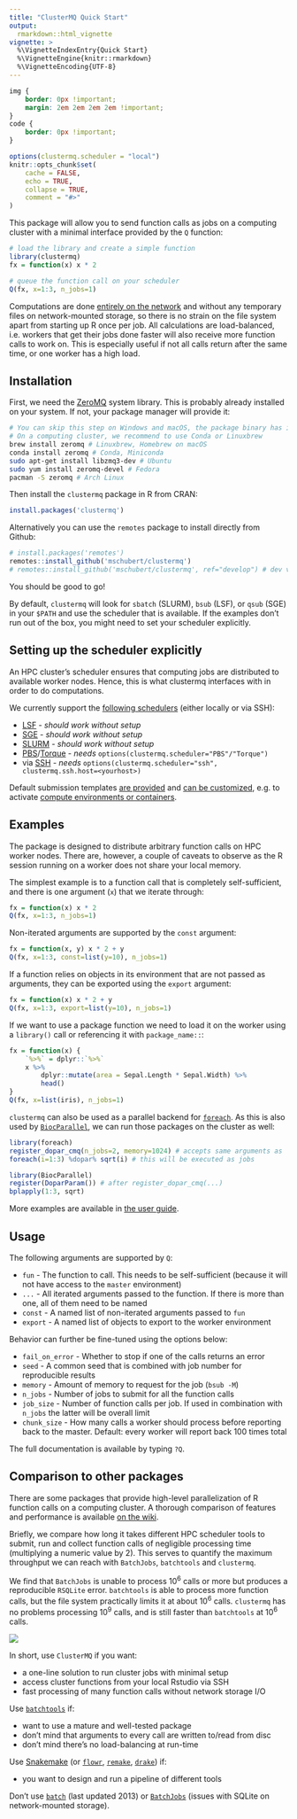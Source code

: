 ```yaml
---
title: "ClusterMQ Quick Start"
output:
  rmarkdown::html_vignette
vignette: >
  %\VignetteIndexEntry{Quick Start}
  %\VignetteEngine{knitr::rmarkdown}
  %\VignetteEncoding{UTF-8}
---
```


```css
img {
    border: 0px !important;
    margin: 2em 2em 2em 2em !important;
}
code {
    border: 0px !important;
}
```

```r
options(clustermq.scheduler = "local")
knitr::opts_chunk$set(
    cache = FALSE,
    echo = TRUE,
    collapse = TRUE,
    comment = "#>"
)
```

This package will allow you to send function calls as jobs on a computing
cluster with a minimal interface provided by the `Q` function:

```r
# load the library and create a simple function
library(clustermq)
fx = function(x) x * 2

# queue the function call on your scheduler
Q(fx, x=1:3, n_jobs=1)
```

Computations are done [entirely on the network](https://zeromq.org/)
and without any temporary files on network-mounted storage, so there is no
strain on the file system apart from starting up R once per job. All
calculations are load-balanced, i.e. workers that get their jobs done faster
will also receive more function calls to work on. This is especially useful if
not all calls return after the same time, or one worker has a high load.

## Installation

First, we need the [ZeroMQ](https://github.com/zeromq/libzmq)
system library. This is probably already installed on your system. If not, your
package manager will provide it:

```sh
# You can skip this step on Windows and macOS, the package binary has it
# On a computing cluster, we recommend to use Conda or Linuxbrew
brew install zeromq # Linuxbrew, Homebrew on macOS
conda install zeromq # Conda, Miniconda
sudo apt-get install libzmq3-dev # Ubuntu
sudo yum install zeromq-devel # Fedora
pacman -S zeromq # Arch Linux
```

Then install the `clustermq` package in R from CRAN:

```r
install.packages('clustermq')
```

Alternatively you can use the `remotes` package to install directly from Github:

```r
# install.packages('remotes')
remotes::install_github('mschubert/clustermq')
# remotes::install_github('mschubert/clustermq', ref="develop") # dev version
```

You should be good to go!

By default, `clustermq` will look for `sbatch` (SLURM), `bsub` (LSF), or `qsub`
(SGE) in your `$PATH` and use the scheduler that is available. If the examples
don't run out of the box, you might need to set your scheduler explicitly.

## Setting up the scheduler explicitly

An HPC cluster's scheduler ensures that computing jobs are distributed to
available worker nodes. Hence, this is what clustermq interfaces with in order
to do computations.

We currently support the [following
schedulers](https://mschubert.github.io/clustermq/articles/userguide.html#setting-up-the-scheduler)
(either locally or via SSH):

* [LSF](https://mschubert.github.io/clustermq/articles/userguide.html#lsf) - *should work without setup*
* [SGE](https://mschubert.github.io/clustermq/articles/userguide.html#sge) - *should work without setup*
* [SLURM](https://mschubert.github.io/clustermq/articles/userguide.html#slurm) - *should work without setup*
* [PBS](https://mschubert.github.io/clustermq/articles/userguide.html#pbs)/[Torque](https://mschubert.github.io/clustermq/articles/userguide.html#torque) - *needs* `options(clustermq.scheduler="PBS"/"Torque")`
* via [SSH](https://mschubert.github.io/clustermq/articles/userguide.html#ssh-connector) -
*needs* `options(clustermq.scheduler="ssh", clustermq.ssh.host=<yourhost>)`

Default submission templates [are
provided](https://github.com/mschubert/clustermq/tree/master/inst) and [can be
customized](https://mschubert.github.io/clustermq/articles/userguide.html#configuration),
e.g. to activate [compute environments or
containers](https://mschubert.github.io/clustermq/articles/userguide.html#environments).

## Examples

The package is designed to distribute arbitrary function calls on HPC worker
nodes. There are, however, a couple of caveats to observe as the R session
running on a worker does not share your local memory.

The simplest example is to a function call that is completely self-sufficient,
and there is one argument (`x`) that we iterate through:

```r
fx = function(x) x * 2
Q(fx, x=1:3, n_jobs=1)
```

Non-iterated arguments are supported by the `const` argument:

```r
fx = function(x, y) x * 2 + y
Q(fx, x=1:3, const=list(y=10), n_jobs=1)
```

If a function relies on objects in its environment that are not passed as
arguments, they can be exported using the `export` argument:

```r
fx = function(x) x * 2 + y
Q(fx, x=1:3, export=list(y=10), n_jobs=1)
```

If we want to use a package function we need to load it on the worker using a
`library()` call or referencing it with `package_name::`:

```r
fx = function(x) {
    `%>%` = dplyr::`%>%`
    x %>%
        dplyr::mutate(area = Sepal.Length * Sepal.Width) %>%
        head()
}
Q(fx, x=list(iris), n_jobs=1)
```

`clustermq` can also be used as a parallel backend for
[`foreach`](https://cran.r-project.org/package=foreach). As this is also
used by [`BiocParallel`](http://bioconductor.org/packages/release/bioc/html/BiocParallel.html),
we can run those packages on the cluster as well:

```r
library(foreach)
register_dopar_cmq(n_jobs=2, memory=1024) # accepts same arguments as `workers`
foreach(i=1:3) %dopar% sqrt(i) # this will be executed as jobs
```

```r
library(BiocParallel)
register(DoparParam()) # after register_dopar_cmq(...)
bplapply(1:3, sqrt)
```

More examples are available in [the
user guide](https://mschubert.github.io/clustermq/articles/userguide.html).

## Usage

The following arguments are supported by `Q`:

 * `fun` - The function to call. This needs to be self-sufficient (because it
        will not have access to the `master` environment)
 * `...` - All iterated arguments passed to the function. If there is more than
        one, all of them need to be named
 * `const` - A named list of non-iterated arguments passed to `fun`
 * `export` - A named list of objects to export to the worker environment

Behavior can further be fine-tuned using the options below:

 * `fail_on_error` - Whether to stop if one of the calls returns an error
 * `seed` - A common seed that is combined with job number for reproducible results
 * `memory` - Amount of memory to request for the job (`bsub -M`)
 * `n_jobs` - Number of jobs to submit for all the function calls
 * `job_size` - Number of function calls per job. If used in combination with
        `n_jobs` the latter will be overall limit
 * `chunk_size` - How many calls a worker should process before reporting back
        to the master. Default: every worker will report back 100 times total

The full documentation is available by typing `?Q`.

## Comparison to other packages

There are some packages that provide high-level parallelization of R function calls
on a computing cluster. A thorough comparison of features and performance is available
[on the wiki](https://github.com/mschubert/clustermq/wiki#comparison-to-other-packages).

Briefly, we compare how long it takes different HPC scheduler tools to submit, run
and collect function calls of negligible processing time (multiplying a numeric
value by 2). This serves to quantify the maximum throughput we can reach with
`BatchJobs`, `batchtools` and `clustermq`.

We find that `BatchJobs` is unable to process 10<sup>6</sup> calls or more but
produces a reproducible `RSQLite` error. `batchtools` is able to process more
function calls, but the file system practically limits it at about
10<sup>6</sup> calls. `clustermq` has no problems processing 10<sup>9</sup>
calls, and is still faster than `batchtools` at 10<sup>6</sup> calls.

![](http://image.ibb.co/cRgYNR/plot.png)

In short, use `ClusterMQ` if you want:

* a one-line solution to run cluster jobs with minimal setup
* access cluster functions from your local Rstudio via SSH
* fast processing of many function calls without network storage I/O

Use [`batchtools`](https://github.com/mllg/batchtools) if:

* want to use a mature and well-tested package
* don't mind that arguments to every call are written to/read from disc
* don't mind there's no load-balancing at run-time

Use [Snakemake](https://snakemake.readthedocs.io/en/latest/) (or
[`flowr`](https://github.com/sahilseth/flowr),
[`remake`](https://github.com/richfitz/remake),
[`drake`](https://github.com/ropensci/drake)) if:

* you want to design and run a pipeline of different tools

Don't use [`batch`](https://cran.r-project.org/package=batch)
(last updated 2013) or [`BatchJobs`](https://github.com/tudo-r/BatchJobs)
(issues with SQLite on network-mounted storage).

